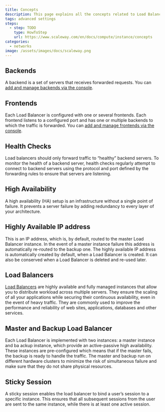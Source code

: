 ```yaml
---
title: Concepts
description: This page explains all the concepts related to Load Balancer
tags: advanced settings
steps:
  - step: TODO
    type: HowToStep
    url: https://www.scaleway.com/en/docs/compute/instance/concepts
categories:
  - networks
image: /assets/images/docs/scaleway.png
---
```


<Concept opened>

## Backends

A backend is a set of servers that receives forwarded requests. You can [add and manage backends via the console](/network/load-balancer/how-to/manage-frontends-and-backends/).

</Concept>

<Concept opened>

## Frontends

Each Load Balancer is configured with one or several frontends. Each frontend listens to a configured port and has one or multiple backends to which the traffic is forwarded. You can [add and manage frontends via the console](/network/load-balancer/how-to/manage-frontends-and-backends/).

</Concept>

<Concept opened>

## Health Checks

Load balancers should only forward traffic to “healthy” backend servers. To monitor the health of a backend server, health checks regularly attempt to connect to backend servers using the protocol and port defined by the forwarding rules to ensure that servers are listening.

</Concept>

<Concept opened>

## High Availability

A high availability (HA) setup is an infrastructure without a single point of failure. It prevents a server failure by adding redundancy to every layer of your architecture.

</Concept>

<Concept>


## Highly Available IP address

This is an IP address, which is, by default, routed to the master Load Balancer instance. In the event of a master instance failure this address is automatically re-routed to the backup one. The highly available IP address is automatically created by default, when a Load Balancer is created. It can also be conserved when a Load Balancer is deleted and re-used later.

</Concept>

<Concept>

## Load Balancers
[Load Balancers](/network/load-balancer/how-to/create-load-balancer/) are highly available and fully managed instances that allow you to distribute workload across multiple servers. They ensure the scaling of all your applications while securing their continuous availability, even in the event of heavy traffic. They are commonly used to improve the performance and reliability of web sites, applications, databases and other services.


</Concept>

<Concept>

## Master and Backup Load Balancer

Each Load Balancer is implemented with two instances: a master instance and ba ackup instance, which provide an active-passive high availability. These instances are pre-configured which means that if the master fails, the backup is ready to handle the traffic. The master and backup run on different hardware clusters to minimize the risk of simultaneous failure and make sure that they do not share physical resources.

</Concept>


<Concept>

## Sticky Session

A sticky session enables the load balancer to bind a user’s session to a specific instance. This ensures that all subsequent sessions from the user are sent to the same instance, while there is at least one active session.

</Concept>
